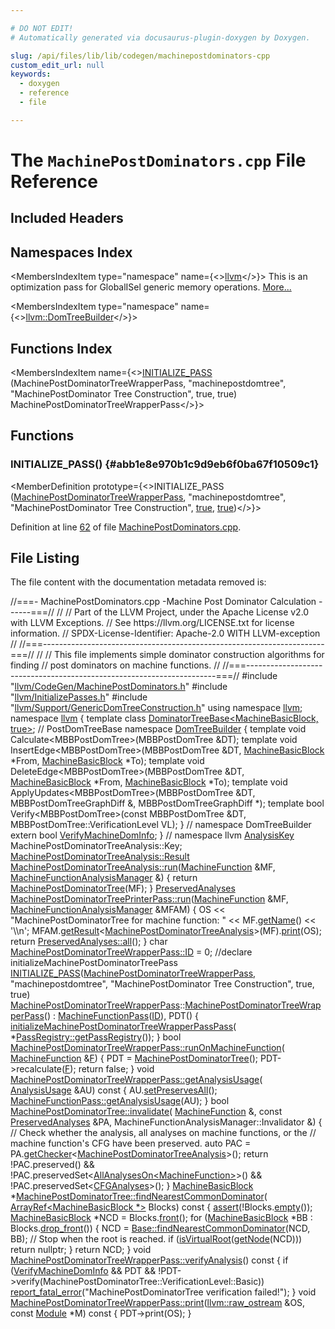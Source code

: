```yaml
---

# DO NOT EDIT!
# Automatically generated via docusaurus-plugin-doxygen by Doxygen.

slug: /api/files/lib/lib/codegen/machinepostdominators-cpp
custom_edit_url: null
keywords:
  - doxygen
  - reference
  - file

---
```





# The `MachinePostDominators.cpp` File Reference

<DoxygenPage pluginConfig={pluginConfig}>



## Included Headers

<IncludesList>
<IncludesListItem
  filePath="llvm/CodeGen/MachinePostDominators.h"
  permalink="/docs/api/files/include/include/llvm/include/llvm/codegen/machinepostdominators-h"
  isLocal="true" />
<IncludesListItem
  filePath="llvm/InitializePasses.h"
  permalink="/docs/api/files/include/include/llvm/initializepasses-h"
  isLocal="true" />
<IncludesListItem
  filePath="llvm/Support/GenericDomTreeConstruction.h"
  permalink="/docs/api/files/include/include/llvm/include/llvm/support/genericdomtreeconstruction-h"
  isLocal="true" />
</IncludesList>

## Namespaces Index

<MembersIndex>

<MembersIndexItem
  type="namespace"
  name={<><a href="/docs/api/namespaces/llvm">llvm</a></>}>
This is an optimization pass for GlobalISel generic memory operations. <a href="/docs/api/namespaces/llvm/#details">More...</a>
</MembersIndexItem>

<MembersIndexItem
  type="namespace"
  name={<><a href="/docs/api/namespaces/llvm/domtreebuilder">llvm::DomTreeBuilder</a></>}>
</MembersIndexItem>

</MembersIndex>

## Functions Index

<MembersIndex>

<MembersIndexItem
  name={<><a href="#abb1e8e970b1c9d9eb6f0ba67f10509c1">INITIALIZE&#95;PASS</a> (MachinePostDominatorTreeWrapperPass, &quot;machinepostdomtree&quot;, &quot;MachinePostDominator Tree Construction&quot;, true, true) MachinePostDominatorTreeWrapperPass</>}>
</MembersIndexItem>

</MembersIndex>


<SectionDefinition>

## Functions

### INITIALIZE&#95;PASS() {#abb1e8e970b1c9d9eb6f0ba67f10509c1}

<MemberDefinition
  prototype={<>INITIALIZE&#95;PASS (<a href="/docs/api/classes/llvm/machinepostdominatortreewrapperpass">MachinePostDominatorTreeWrapperPass</a>, &quot;machinepostdomtree&quot;, &quot;MachinePostDominator Tree Construction&quot;, <a href="/docs/api/files/lib/lib/analysis/basicaliasanalysis-cpp/#af6d5cafbdfc5313e65d990120021a3ec">true</a>, <a href="/docs/api/files/lib/lib/analysis/basicaliasanalysis-cpp/#af6d5cafbdfc5313e65d990120021a3ec">true</a>)</>}>

Definition at line <a href="#l00062">62</a> of file <a href="/docs/api/files/lib/lib/codegen/machinepostdominators-cpp">MachinePostDominators.cpp</a>.
</MemberDefinition>

</SectionDefinition>

## File Listing

The file content with the documentation metadata removed is:

<ProgramListing>

<Link id="l00001" /><CodeLine lineNumber="1"><Highlight kind="comment">//===- MachinePostDominators.cpp -Machine Post Dominator Calculation ------===//</Highlight><Highlight kind="normal"></Highlight></CodeLine>
<Link id="l00002" /><CodeLine lineNumber="2"><Highlight kind="normal"></Highlight><Highlight kind="comment">//</Highlight><Highlight kind="normal"></Highlight></CodeLine>
<Link id="l00003" /><CodeLine lineNumber="3"><Highlight kind="normal"></Highlight><Highlight kind="comment">// Part of the LLVM Project, under the Apache License v2.0 with LLVM Exceptions.</Highlight><Highlight kind="normal"></Highlight></CodeLine>
<Link id="l00004" /><CodeLine lineNumber="4"><Highlight kind="normal"></Highlight><Highlight kind="comment">// See https://llvm.org/LICENSE.txt for license information.</Highlight><Highlight kind="normal"></Highlight></CodeLine>
<Link id="l00005" /><CodeLine lineNumber="5"><Highlight kind="normal"></Highlight><Highlight kind="comment">// SPDX-License-Identifier: Apache-2.0 WITH LLVM-exception</Highlight><Highlight kind="normal"></Highlight></CodeLine>
<Link id="l00006" /><CodeLine lineNumber="6"><Highlight kind="normal"></Highlight><Highlight kind="comment">//</Highlight><Highlight kind="normal"></Highlight></CodeLine>
<Link id="l00007" /><CodeLine lineNumber="7"><Highlight kind="normal"></Highlight><Highlight kind="comment">//===----------------------------------------------------------------------===//</Highlight><Highlight kind="normal"></Highlight></CodeLine>
<Link id="l00008" /><CodeLine lineNumber="8"><Highlight kind="normal"></Highlight><Highlight kind="comment">//</Highlight><Highlight kind="normal"></Highlight></CodeLine>
<Link id="l00009" /><CodeLine lineNumber="9"><Highlight kind="normal"></Highlight><Highlight kind="comment">// This file implements simple dominator construction algorithms for finding</Highlight><Highlight kind="normal"></Highlight></CodeLine>
<Link id="l00010" /><CodeLine lineNumber="10"><Highlight kind="normal"></Highlight><Highlight kind="comment">// post dominators on machine functions.</Highlight><Highlight kind="normal"></Highlight></CodeLine>
<Link id="l00011" /><CodeLine lineNumber="11"><Highlight kind="normal"></Highlight><Highlight kind="comment">//</Highlight><Highlight kind="normal"></Highlight></CodeLine>
<Link id="l00012" /><CodeLine lineNumber="12"><Highlight kind="normal"></Highlight><Highlight kind="comment">//===----------------------------------------------------------------------===//</Highlight><Highlight kind="normal"></Highlight></CodeLine>
<Link id="l00013" /><CodeLine lineNumber="13"><Highlight kind="normal"></Highlight></CodeLine>
<Link id="l00014" /><CodeLine lineNumber="14"><Highlight kind="normal"></Highlight><Highlight kind="preprocessor">#include &quot;<a href="/docs/api/files/include/include/llvm/include/llvm/codegen/machinepostdominators-h">llvm/CodeGen/MachinePostDominators.h</a>&quot;</Highlight><Highlight kind="normal"></Highlight></CodeLine>
<Link id="l00015" /><CodeLine lineNumber="15"><Highlight kind="normal"></Highlight><Highlight kind="preprocessor">#include &quot;<a href="/docs/api/files/include/include/llvm/initializepasses-h">llvm/InitializePasses.h</a>&quot;</Highlight><Highlight kind="normal"></Highlight></CodeLine>
<Link id="l00016" /><CodeLine lineNumber="16"><Highlight kind="normal"></Highlight><Highlight kind="preprocessor">#include &quot;<a href="/docs/api/files/include/include/llvm/include/llvm/support/genericdomtreeconstruction-h">llvm/Support/GenericDomTreeConstruction.h</a>&quot;</Highlight><Highlight kind="normal"></Highlight></CodeLine>
<Link id="l00017" /><CodeLine lineNumber="17"><Highlight kind="normal"></Highlight></CodeLine>
<Link id="l00018" /><CodeLine lineNumber="18"><Highlight kind="normal"></Highlight><Highlight kind="keyword">using namespace </Highlight><Highlight kind="normal"><a href="/docs/api/namespaces/llvm">llvm</a>;</Highlight></CodeLine>
<Link id="l00019" /><CodeLine lineNumber="19"><Highlight kind="normal"></Highlight></CodeLine>
<Link id="l00020" /><CodeLine lineNumber="20"><Highlight kind="normal"></Highlight><Highlight kind="keyword">namespace </Highlight><Highlight kind="normal"><a href="/docs/api/namespaces/llvm">llvm</a> &#123;</Highlight></CodeLine>
<Link id="l00021" /><CodeLine lineNumber="21"><Highlight kind="normal"></Highlight><Highlight kind="keyword">template</Highlight><Highlight kind="normal"> </Highlight><Highlight kind="keyword">class </Highlight><Highlight kind="normal"><a href="/docs/api/classes/llvm/dominatortreebase">DominatorTreeBase&lt;MachineBasicBlock, true&gt;</a>; </Highlight><Highlight kind="comment">// PostDomTreeBase</Highlight><Highlight kind="normal"></Highlight></CodeLine>
<Link id="l00022" /><CodeLine lineNumber="22"><Highlight kind="normal"></Highlight></CodeLine>
<Link id="l00023" /><CodeLine lineNumber="23"><Highlight kind="normal"></Highlight><Highlight kind="keyword">namespace </Highlight><Highlight kind="normal"><a href="/docs/api/namespaces/llvm/domtreebuilder">DomTreeBuilder</a> &#123;</Highlight></CodeLine>
<Link id="l00024" /><CodeLine lineNumber="24"><Highlight kind="normal"></Highlight></CodeLine>
<Link id="l00025" /><CodeLine lineNumber="25"><Highlight kind="normal"></Highlight><Highlight kind="keyword">template</Highlight><Highlight kind="normal"> </Highlight><Highlight kind="keywordtype">void</Highlight><Highlight kind="normal"> Calculate&lt;MBBPostDomTree&gt;(MBBPostDomTree &amp;DT);</Highlight></CodeLine>
<Link id="l00026" /><CodeLine lineNumber="26"><Highlight kind="normal"></Highlight><Highlight kind="keyword">template</Highlight><Highlight kind="normal"> </Highlight><Highlight kind="keywordtype">void</Highlight><Highlight kind="normal"> InsertEdge&lt;MBBPostDomTree&gt;(MBBPostDomTree &amp;DT,</Highlight></CodeLine>
<Link id="l00027" /><CodeLine lineNumber="27"><Highlight kind="normal">                                         <a href="/docs/api/classes/llvm/machinebasicblock">MachineBasicBlock</a> &#42;From,</Highlight></CodeLine>
<Link id="l00028" /><CodeLine lineNumber="28"><Highlight kind="normal">                                         <a href="/docs/api/classes/llvm/machinebasicblock">MachineBasicBlock</a> &#42;To);</Highlight></CodeLine>
<Link id="l00029" /><CodeLine lineNumber="29"><Highlight kind="normal"></Highlight><Highlight kind="keyword">template</Highlight><Highlight kind="normal"> </Highlight><Highlight kind="keywordtype">void</Highlight><Highlight kind="normal"> DeleteEdge&lt;MBBPostDomTree&gt;(MBBPostDomTree &amp;DT,</Highlight></CodeLine>
<Link id="l00030" /><CodeLine lineNumber="30"><Highlight kind="normal">                                         <a href="/docs/api/classes/llvm/machinebasicblock">MachineBasicBlock</a> &#42;From,</Highlight></CodeLine>
<Link id="l00031" /><CodeLine lineNumber="31"><Highlight kind="normal">                                         <a href="/docs/api/classes/llvm/machinebasicblock">MachineBasicBlock</a> &#42;To);</Highlight></CodeLine>
<Link id="l00032" /><CodeLine lineNumber="32"><Highlight kind="normal"></Highlight><Highlight kind="keyword">template</Highlight><Highlight kind="normal"> </Highlight><Highlight kind="keywordtype">void</Highlight><Highlight kind="normal"> ApplyUpdates&lt;MBBPostDomTree&gt;(MBBPostDomTree &amp;DT,</Highlight></CodeLine>
<Link id="l00033" /><CodeLine lineNumber="33"><Highlight kind="normal">                                           MBBPostDomTreeGraphDiff &amp;,</Highlight></CodeLine>
<Link id="l00034" /><CodeLine lineNumber="34"><Highlight kind="normal">                                           MBBPostDomTreeGraphDiff &#42;);</Highlight></CodeLine>
<Link id="l00035" /><CodeLine lineNumber="35"><Highlight kind="normal"></Highlight><Highlight kind="keyword">template</Highlight><Highlight kind="normal"> </Highlight><Highlight kind="keywordtype">bool</Highlight><Highlight kind="normal"> Verify&lt;MBBPostDomTree&gt;(</Highlight><Highlight kind="keyword">const</Highlight><Highlight kind="normal"> MBBPostDomTree &amp;DT,</Highlight></CodeLine>
<Link id="l00036" /><CodeLine lineNumber="36"><Highlight kind="normal">                                     MBBPostDomTree::VerificationLevel VL);</Highlight></CodeLine>
<Link id="l00037" /><CodeLine lineNumber="37"><Highlight kind="normal"></Highlight></CodeLine>
<Link id="l00038" /><CodeLine lineNumber="38"><Highlight kind="normal">&#125; </Highlight><Highlight kind="comment">// namespace DomTreeBuilder</Highlight><Highlight kind="normal"></Highlight></CodeLine>
<Link id="l00039" /><CodeLine lineNumber="39"><Highlight kind="normal"></Highlight><Highlight kind="keyword">extern</Highlight><Highlight kind="normal"> </Highlight><Highlight kind="keywordtype">bool</Highlight><Highlight kind="normal"> <a href="/docs/api/namespaces/llvm/#aa25242cd29d32d377b0d3b4913579b95">VerifyMachineDomInfo</a>;</Highlight></CodeLine>
<Link id="l00040" /><CodeLine lineNumber="40"><Highlight kind="normal">&#125; </Highlight><Highlight kind="comment">// namespace llvm</Highlight><Highlight kind="normal"></Highlight></CodeLine>
<Link id="l00041" /><CodeLine lineNumber="41"><Highlight kind="normal"></Highlight></CodeLine>
<Link id="l00042" /><CodeLine lineNumber="42"><Highlight kind="normal"><a href="/docs/api/structs/llvm/analysiskey">AnalysisKey</a> MachinePostDominatorTreeAnalysis::Key;</Highlight></CodeLine>
<Link id="l00043" /><CodeLine lineNumber="43"><Highlight kind="normal"></Highlight></CodeLine>
<Link id="l00044" /><CodeLine lineNumber="44"><Highlight kind="normal"><a href="/docs/api/classes/llvm/machinepostdominatortreeanalysis/#abab408a457d20b9704bc4a52f6fa0212">MachinePostDominatorTreeAnalysis::Result</a></Highlight></CodeLine>
<Link id="l00045" /><CodeLine lineNumber="45" lineLink="/docs/api/classes/llvm/machinepostdominatortreeanalysis/#af442dace8b4c59334dc0bfff46a15458"><Highlight kind="normal"><a href="/docs/api/classes/llvm/machinepostdominatortreeanalysis/#af442dace8b4c59334dc0bfff46a15458">MachinePostDominatorTreeAnalysis::run</a>(<a href="/docs/api/classes/llvm/machinefunction">MachineFunction</a> &amp;MF,</Highlight></CodeLine>
<Link id="l00046" /><CodeLine lineNumber="46"><Highlight kind="normal">                                      <a href="/docs/api/namespaces/llvm/#a064825a8817522ca733ac413a7122d36">MachineFunctionAnalysisManager</a> &amp;) &#123;</Highlight></CodeLine>
<Link id="l00047" /><CodeLine lineNumber="47"><Highlight kind="normal">  </Highlight><Highlight kind="keywordflow">return</Highlight><Highlight kind="normal"> <a href="/docs/api/classes/llvm/machinepostdominatortree">MachinePostDominatorTree</a>(MF);</Highlight></CodeLine>
<Link id="l00048" /><CodeLine lineNumber="48"><Highlight kind="normal">&#125;</Highlight></CodeLine>
<Link id="l00049" /><CodeLine lineNumber="49"><Highlight kind="normal"></Highlight></CodeLine>
<Link id="l00050" /><CodeLine lineNumber="50"><Highlight kind="normal"><a href="/docs/api/classes/llvm/preservedanalyses">PreservedAnalyses</a></Highlight></CodeLine>
<Link id="l00051" /><CodeLine lineNumber="51" lineLink="/docs/api/classes/llvm/machinepostdominatortreeprinterpass/#a3979191544a4fa418cb6332df5edd481"><Highlight kind="normal"><a href="/docs/api/classes/llvm/machinepostdominatortreeprinterpass/#a3979191544a4fa418cb6332df5edd481">MachinePostDominatorTreePrinterPass::run</a>(<a href="/docs/api/classes/llvm/machinefunction">MachineFunction</a> &amp;MF,</Highlight></CodeLine>
<Link id="l00052" /><CodeLine lineNumber="52"><Highlight kind="normal">                                         <a href="/docs/api/namespaces/llvm/#a064825a8817522ca733ac413a7122d36">MachineFunctionAnalysisManager</a> &amp;MFAM) &#123;</Highlight></CodeLine>
<Link id="l00053" /><CodeLine lineNumber="53"><Highlight kind="normal">  OS &lt;&lt; </Highlight><Highlight kind="stringliteral">&quot;MachinePostDominatorTree for machine function: &quot;</Highlight><Highlight kind="normal"> &lt;&lt; MF.<a href="/docs/api/classes/llvm/machinefunction/#a3d142c9e7c066059e15232c56dec9e2e">getName</a>()</Highlight></CodeLine>
<Link id="l00054" /><CodeLine lineNumber="54"><Highlight kind="normal">     &lt;&lt; </Highlight><Highlight kind="charliteral">&#39;\\n&#39;</Highlight><Highlight kind="normal">;</Highlight></CodeLine>
<Link id="l00055" /><CodeLine lineNumber="55"><Highlight kind="normal">  MFAM.<a href="/docs/api/classes/llvm/analysismanager/#aaab1fad63e4f3b8679469720a873fedd">getResult</a>&lt;<a href="/docs/api/classes/llvm/machinepostdominatortreeanalysis">MachinePostDominatorTreeAnalysis</a>&gt;(MF).<a href="/docs/api/namespaces/llvm/#a50bf746ca1858c0e272e3a802fc27942">print</a>(OS);</Highlight></CodeLine>
<Link id="l00056" /><CodeLine lineNumber="56"><Highlight kind="normal">  </Highlight><Highlight kind="keywordflow">return</Highlight><Highlight kind="normal"> <a href="/docs/api/classes/llvm/preservedanalyses/#a1258a1ff55557c27684010ebd7283712">PreservedAnalyses::all</a>();</Highlight></CodeLine>
<Link id="l00057" /><CodeLine lineNumber="57"><Highlight kind="normal">&#125;</Highlight></CodeLine>
<Link id="l00058" /><CodeLine lineNumber="58"><Highlight kind="normal"></Highlight></CodeLine>
<Link id="l00059" /><CodeLine lineNumber="59"><Highlight kind="normal"></Highlight><Highlight kind="keywordtype">char</Highlight><Highlight kind="normal"> <a href="/docs/api/classes/llvm/machinepostdominatortreewrapperpass/#a5ca5dcb83b004316187f4e1a9e572309">MachinePostDominatorTreeWrapperPass::ID</a> = 0;</Highlight></CodeLine>
<Link id="l00060" /><CodeLine lineNumber="60"><Highlight kind="normal"></Highlight></CodeLine>
<Link id="l00061" /><CodeLine lineNumber="61"><Highlight kind="normal"></Highlight><Highlight kind="comment">//declare initializeMachinePostDominatorTreePass</Highlight><Highlight kind="normal"></Highlight></CodeLine>
<Link id="l00062" /><CodeLine lineNumber="62" lineLink="#abb1e8e970b1c9d9eb6f0ba67f10509c1"><Highlight kind="normal"><a href="/docs/api/files/include/include/llvm/passsupport-h/#af807c9595d50b45c0008924c4679c85c">INITIALIZE&#95;PASS</a>(<a href="/docs/api/classes/llvm/machinepostdominatortreewrapperpass">MachinePostDominatorTreeWrapperPass</a>, </Highlight><Highlight kind="stringliteral">&quot;machinepostdomtree&quot;</Highlight><Highlight kind="normal">,</Highlight></CodeLine>
<Link id="l00063" /><CodeLine lineNumber="63"><Highlight kind="normal">                </Highlight><Highlight kind="stringliteral">&quot;MachinePostDominator Tree Construction&quot;</Highlight><Highlight kind="normal">, </Highlight><Highlight kind="keyword">true</Highlight><Highlight kind="normal">, </Highlight><Highlight kind="keyword">true</Highlight><Highlight kind="normal">)</Highlight></CodeLine>
<Link id="l00064" /><CodeLine lineNumber="64"><Highlight kind="normal"></Highlight></CodeLine>
<Link id="l00065" /><CodeLine lineNumber="65"><Highlight kind="normal"><a href="/docs/api/classes/llvm/machinepostdominatortreewrapperpass">MachinePostDominatorTreeWrapperPass</a>::<a href="/docs/api/classes/llvm/machinepostdominatortreewrapperpass">MachinePostDominatorTreeWrapperPass</a>()</Highlight></CodeLine>
<Link id="l00066" /><CodeLine lineNumber="66"><Highlight kind="normal">    : <a href="/docs/api/classes/llvm/machinefunctionpass">MachineFunctionPass</a>(<a href="/docs/api/namespaces/llvm/callingconv/#abdf8cf606905c10634e831390981b0ed">ID</a>), PDT() &#123;</Highlight></CodeLine>
<Link id="l00067" /><CodeLine lineNumber="67"><Highlight kind="normal">  <a href="/docs/api/namespaces/llvm/#a2e78e50ef3a070f211a29d08d7cdd330">initializeMachinePostDominatorTreeWrapperPassPass</a>(</Highlight></CodeLine>
<Link id="l00068" /><CodeLine lineNumber="68"><Highlight kind="normal">      &#42;<a href="/docs/api/classes/llvm/passregistry/#a05a729900b76c89e808c6c3094921b2f">PassRegistry::getPassRegistry</a>());</Highlight></CodeLine>
<Link id="l00069" /><CodeLine lineNumber="69"><Highlight kind="normal">&#125;</Highlight></CodeLine>
<Link id="l00070" /><CodeLine lineNumber="70"><Highlight kind="normal"></Highlight></CodeLine>
<Link id="l00071" /><CodeLine lineNumber="71" lineLink="/docs/api/classes/llvm/machinepostdominatortreewrapperpass/#a42e7c5321725c91496a9569b4579b67b"><Highlight kind="normal"></Highlight><Highlight kind="keywordtype">bool</Highlight><Highlight kind="normal"> <a href="/docs/api/classes/llvm/machinepostdominatortreewrapperpass/#a42e7c5321725c91496a9569b4579b67b">MachinePostDominatorTreeWrapperPass::runOnMachineFunction</a>(</Highlight></CodeLine>
<Link id="l00072" /><CodeLine lineNumber="72"><Highlight kind="normal">    <a href="/docs/api/classes/llvm/machinefunction">MachineFunction</a> &amp;<a href="/docs/api/files/lib/lib/support/md5-cpp/#a96d73bbd7af15cb1fc38c3f4a3bd82e9">F</a>) &#123;</Highlight></CodeLine>
<Link id="l00073" /><CodeLine lineNumber="73"><Highlight kind="normal">  PDT = <a href="/docs/api/classes/llvm/machinepostdominatortree">MachinePostDominatorTree</a>();</Highlight></CodeLine>
<Link id="l00074" /><CodeLine lineNumber="74"><Highlight kind="normal">  PDT-&gt;recalculate(<a href="/docs/api/files/lib/lib/support/md5-cpp/#a96d73bbd7af15cb1fc38c3f4a3bd82e9">F</a>);</Highlight></CodeLine>
<Link id="l00075" /><CodeLine lineNumber="75"><Highlight kind="normal">  </Highlight><Highlight kind="keywordflow">return</Highlight><Highlight kind="normal"> </Highlight><Highlight kind="keyword">false</Highlight><Highlight kind="normal">;</Highlight></CodeLine>
<Link id="l00076" /><CodeLine lineNumber="76"><Highlight kind="normal">&#125;</Highlight></CodeLine>
<Link id="l00077" /><CodeLine lineNumber="77"><Highlight kind="normal"></Highlight></CodeLine>
<Link id="l00078" /><CodeLine lineNumber="78" lineLink="/docs/api/classes/llvm/machinepostdominatortreewrapperpass/#af5427ad4a8cc065f90e80adf7cc4c5d2"><Highlight kind="normal"></Highlight><Highlight kind="keywordtype">void</Highlight><Highlight kind="normal"> <a href="/docs/api/classes/llvm/machinepostdominatortreewrapperpass/#af5427ad4a8cc065f90e80adf7cc4c5d2">MachinePostDominatorTreeWrapperPass::getAnalysisUsage</a>(</Highlight></CodeLine>
<Link id="l00079" /><CodeLine lineNumber="79"><Highlight kind="normal">    <a href="/docs/api/classes/llvm/analysisusage">AnalysisUsage</a> &amp;AU)</Highlight><Highlight kind="keyword"> const </Highlight><Highlight kind="normal">&#123;</Highlight></CodeLine>
<Link id="l00080" /><CodeLine lineNumber="80"><Highlight kind="normal">  AU.<a href="/docs/api/classes/llvm/analysisusage/#af22b06a6a4f9df80454071685a0d6a02">setPreservesAll</a>();</Highlight></CodeLine>
<Link id="l00081" /><CodeLine lineNumber="81"><Highlight kind="normal">  <a href="/docs/api/classes/llvm/machinefunctionpass/#a864fd57b4304ef933b3281d0ef85a88e">MachineFunctionPass::getAnalysisUsage</a>(AU);</Highlight></CodeLine>
<Link id="l00082" /><CodeLine lineNumber="82"><Highlight kind="normal">&#125;</Highlight></CodeLine>
<Link id="l00083" /><CodeLine lineNumber="83"><Highlight kind="normal"></Highlight></CodeLine>
<Link id="l00084" /><CodeLine lineNumber="84" lineLink="/docs/api/classes/llvm/machinepostdominatortree/#a1deaedd3d73b764265d064639c1d36c0"><Highlight kind="normal"></Highlight><Highlight kind="keywordtype">bool</Highlight><Highlight kind="normal"> <a href="/docs/api/classes/llvm/machinepostdominatortree/#a1deaedd3d73b764265d064639c1d36c0">MachinePostDominatorTree::invalidate</a>(</Highlight></CodeLine>
<Link id="l00085" /><CodeLine lineNumber="85"><Highlight kind="normal">    <a href="/docs/api/classes/llvm/machinefunction">MachineFunction</a> &amp;, </Highlight><Highlight kind="keyword">const</Highlight><Highlight kind="normal"> <a href="/docs/api/classes/llvm/preservedanalyses">PreservedAnalyses</a> &amp;PA,</Highlight></CodeLine>
<Link id="l00086" /><CodeLine lineNumber="86"><Highlight kind="normal">    MachineFunctionAnalysisManager::Invalidator &amp;) &#123;</Highlight></CodeLine>
<Link id="l00087" /><CodeLine lineNumber="87"><Highlight kind="normal">  </Highlight><Highlight kind="comment">// Check whether the analysis, all analyses on machine functions, or the</Highlight><Highlight kind="normal"></Highlight></CodeLine>
<Link id="l00088" /><CodeLine lineNumber="88"><Highlight kind="normal">  </Highlight><Highlight kind="comment">// machine function&#39;s CFG have been preserved.</Highlight><Highlight kind="normal"></Highlight></CodeLine>
<Link id="l00089" /><CodeLine lineNumber="89"><Highlight kind="normal">  </Highlight><Highlight kind="keyword">auto</Highlight><Highlight kind="normal"> PAC = PA.<a href="/docs/api/classes/llvm/preservedanalyses/#aa7a1b769f9c57010cc41d9c3bb9d39c6">getChecker</a>&lt;<a href="/docs/api/classes/llvm/machinepostdominatortreeanalysis">MachinePostDominatorTreeAnalysis</a>&gt;();</Highlight></CodeLine>
<Link id="l00090" /><CodeLine lineNumber="90"><Highlight kind="normal">  </Highlight><Highlight kind="keywordflow">return</Highlight><Highlight kind="normal"> !PAC.preserved() &amp;&amp;</Highlight></CodeLine>
<Link id="l00091" /><CodeLine lineNumber="91"><Highlight kind="normal">         !PAC.preservedSet&lt;<a href="/docs/api/classes/llvm/allanalyseson">AllAnalysesOn&lt;MachineFunction&gt;</a>&gt;() &amp;&amp;</Highlight></CodeLine>
<Link id="l00092" /><CodeLine lineNumber="92"><Highlight kind="normal">         !PAC.preservedSet&lt;<a href="/docs/api/classes/llvm/cfganalyses">CFGAnalyses</a>&gt;();</Highlight></CodeLine>
<Link id="l00093" /><CodeLine lineNumber="93"><Highlight kind="normal">&#125;</Highlight></CodeLine>
<Link id="l00094" /><CodeLine lineNumber="94"><Highlight kind="normal"></Highlight></CodeLine>
<Link id="l00095" /><CodeLine lineNumber="95" lineLink="/docs/api/classes/llvm/machinepostdominatortree/#a5d9f37d3681f5f14f5cf21fdf060703f"><Highlight kind="normal"><a href="/docs/api/classes/llvm/machinebasicblock">MachineBasicBlock</a> &#42;<a href="/docs/api/classes/llvm/machinepostdominatortree/#a5d9f37d3681f5f14f5cf21fdf060703f">MachinePostDominatorTree::findNearestCommonDominator</a>(</Highlight></CodeLine>
<Link id="l00096" /><CodeLine lineNumber="96"><Highlight kind="normal">    <a href="/docs/api/classes/llvm/arrayref">ArrayRef&lt;MachineBasicBlock &#42;&gt;</a> Blocks)</Highlight><Highlight kind="keyword"> const </Highlight><Highlight kind="normal">&#123;</Highlight></CodeLine>
<Link id="l00097" /><CodeLine lineNumber="97"><Highlight kind="normal">  <a href="/docs/api/files/lib/lib/target/lib/target/amdgpu/silowercontrolflow-cpp/#a4868c5d81c5ccc98c47aeab6244346a0">assert</a>(!Blocks.<a href="/docs/api/classes/llvm/arrayref/#ac835b8735b1b2faec0efdca236e37d94">empty</a>());</Highlight></CodeLine>
<Link id="l00098" /><CodeLine lineNumber="98"><Highlight kind="normal"></Highlight></CodeLine>
<Link id="l00099" /><CodeLine lineNumber="99"><Highlight kind="normal">  <a href="/docs/api/classes/llvm/machinebasicblock">MachineBasicBlock</a> &#42;NCD = Blocks.<a href="/docs/api/classes/llvm/arrayref/#a721fc555cb3d8dc2a1a680dcc2ce69b2">front</a>();</Highlight></CodeLine>
<Link id="l00100" /><CodeLine lineNumber="100"><Highlight kind="normal">  </Highlight><Highlight kind="keywordflow">for</Highlight><Highlight kind="normal"> (<a href="/docs/api/classes/llvm/machinebasicblock">MachineBasicBlock</a> &#42;BB : Blocks.<a href="/docs/api/classes/llvm/arrayref/#a55089293ebaccd683a82d97170041376">drop&#95;front</a>()) &#123;</Highlight></CodeLine>
<Link id="l00101" /><CodeLine lineNumber="101"><Highlight kind="normal">    NCD = <a href="/docs/api/classes/llvm/dominatortreebase/#a26cf1d2b810e0413369fda9759618123">Base::findNearestCommonDominator</a>(NCD, BB);</Highlight></CodeLine>
<Link id="l00102" /><CodeLine lineNumber="102"><Highlight kind="normal"></Highlight></CodeLine>
<Link id="l00103" /><CodeLine lineNumber="103"><Highlight kind="normal">    </Highlight><Highlight kind="comment">// Stop when the root is reached.</Highlight><Highlight kind="normal"></Highlight></CodeLine>
<Link id="l00104" /><CodeLine lineNumber="104"><Highlight kind="normal">    </Highlight><Highlight kind="keywordflow">if</Highlight><Highlight kind="normal"> (<a href="/docs/api/classes/llvm/dominatortreebase/#ae01eee1948b6c351f27a31bbe17fe1b2">isVirtualRoot</a>(<a href="/docs/api/classes/llvm/dominatortreebase/#ad8295b9b507d1d847cd46856f8255eab">getNode</a>(NCD)))</Highlight></CodeLine>
<Link id="l00105" /><CodeLine lineNumber="105"><Highlight kind="normal">      </Highlight><Highlight kind="keywordflow">return</Highlight><Highlight kind="normal"> </Highlight><Highlight kind="keyword">nullptr</Highlight><Highlight kind="normal">;</Highlight></CodeLine>
<Link id="l00106" /><CodeLine lineNumber="106"><Highlight kind="normal">  &#125;</Highlight></CodeLine>
<Link id="l00107" /><CodeLine lineNumber="107"><Highlight kind="normal"></Highlight></CodeLine>
<Link id="l00108" /><CodeLine lineNumber="108"><Highlight kind="normal">  </Highlight><Highlight kind="keywordflow">return</Highlight><Highlight kind="normal"> NCD;</Highlight></CodeLine>
<Link id="l00109" /><CodeLine lineNumber="109"><Highlight kind="normal">&#125;</Highlight></CodeLine>
<Link id="l00110" /><CodeLine lineNumber="110"><Highlight kind="normal"></Highlight></CodeLine>
<Link id="l00111" /><CodeLine lineNumber="111" lineLink="/docs/api/classes/llvm/machinepostdominatortreewrapperpass/#a0ed3a2a0ea88420558f49efcc3cc5b77"><Highlight kind="normal"></Highlight><Highlight kind="keywordtype">void</Highlight><Highlight kind="normal"> <a href="/docs/api/classes/llvm/machinepostdominatortreewrapperpass/#a0ed3a2a0ea88420558f49efcc3cc5b77">MachinePostDominatorTreeWrapperPass::verifyAnalysis</a>()</Highlight><Highlight kind="keyword"> const </Highlight><Highlight kind="normal">&#123;</Highlight></CodeLine>
<Link id="l00112" /><CodeLine lineNumber="112"><Highlight kind="normal">  </Highlight><Highlight kind="keywordflow">if</Highlight><Highlight kind="normal"> (<a href="/docs/api/namespaces/llvm/#aa25242cd29d32d377b0d3b4913579b95">VerifyMachineDomInfo</a> &amp;&amp; PDT &amp;&amp;</Highlight></CodeLine>
<Link id="l00113" /><CodeLine lineNumber="113"><Highlight kind="normal">      !PDT-&gt;verify(MachinePostDominatorTree::VerificationLevel::Basic))</Highlight></CodeLine>
<Link id="l00114" /><CodeLine lineNumber="114"><Highlight kind="normal">    <a href="/docs/api/namespaces/llvm/#a7f2a3d4dcfee70225988aec53ff1e173">report&#95;fatal&#95;error</a>(</Highlight><Highlight kind="stringliteral">&quot;MachinePostDominatorTree verification failed!&quot;</Highlight><Highlight kind="normal">);</Highlight></CodeLine>
<Link id="l00115" /><CodeLine lineNumber="115"><Highlight kind="normal">&#125;</Highlight></CodeLine>
<Link id="l00116" /><CodeLine lineNumber="116"><Highlight kind="normal"></Highlight></CodeLine>
<Link id="l00117" /><CodeLine lineNumber="117" lineLink="/docs/api/classes/llvm/machinepostdominatortreewrapperpass/#aa16668f91ecfdcd885597a1d9ec38a94"><Highlight kind="normal"></Highlight><Highlight kind="keywordtype">void</Highlight><Highlight kind="normal"> <a href="/docs/api/classes/llvm/machinepostdominatortreewrapperpass/#aa16668f91ecfdcd885597a1d9ec38a94">MachinePostDominatorTreeWrapperPass::print</a>(<a href="/docs/api/classes/llvm/raw-ostream">llvm::raw&#95;ostream</a> &amp;OS,</Highlight></CodeLine>
<Link id="l00118" /><CodeLine lineNumber="118"><Highlight kind="normal">                                                </Highlight><Highlight kind="keyword">const</Highlight><Highlight kind="normal"> <a href="/docs/api/classes/llvm/module">Module</a> &#42;M)</Highlight><Highlight kind="keyword"> const </Highlight><Highlight kind="normal">&#123;</Highlight></CodeLine>
<Link id="l00119" /><CodeLine lineNumber="119"><Highlight kind="normal">  PDT-&gt;print(OS);</Highlight></CodeLine>
<Link id="l00120" /><CodeLine lineNumber="120"><Highlight kind="normal">&#125;</Highlight></CodeLine>

</ProgramListing>


</DoxygenPage>
